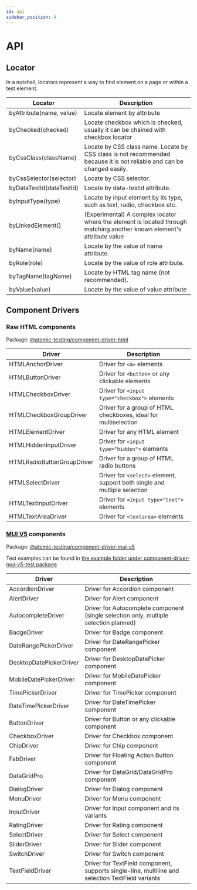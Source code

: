 ```yaml
---
id: api
sidebar_position: 4
---
```


# API

## Locator

In a nutshell, locators represent a way to find element on a page or within a test element.

| Locator                  | Description                                                                                                            |
| ------------------------ | ---------------------------------------------------------------------------------------------------------------------- |
| byAttribute(name, value) | Locate element by attribute                                                                                            |
| byChecked(checked)       | Locate checkbox which is checked, usually it can be chained with checkbox locator                                      |
| byCssClass(className)    | Locate by CSS class name. Locate by CSS class is not recommended because it is not reliable and can be changed easily. |
| byCssSelector(selector)  | Locate by CSS selector.                                                                                                |
| byDataTestId(dataTestId) | Locate by data-testid attribute.                                                                                       |
| byInputType(type)        | Locate by input element by its type, such as text, radio, checkbox etc.                                                |
| byLinkedElement()        | (Experimental) A complex locator where the element is located through matching another known element's attribute value |
| byName(name)             | Locate by the value of name attribute.                                                                                 |
| byRole(role)             | Locate by the value of role attribute.                                                                                 |
| byTagName(tagName)       | Locate by HTML tag name (not recommended).                                                                             |
| byValue(value)           | Locate by the value of value attribute                                                                                 |

## Component Drivers

### Raw HTML components

Package: [@atomic-testing/component-driver-html](https://github.com/atomic-testing/atomic-testing/tree/main/packages/component-driver-html/src/components)

| Driver                     | Description                                                               |
| -------------------------- | ------------------------------------------------------------------------- |
| HTMLAnchorDriver           | Driver for `<a>` elements                                                 |
| HTMLButtonDriver           | Driver for `<button>` or any clickable elements                           |
| HTMLCheckboxDriver         | Driver for `<input type="checkbox">` elements                             |
| HTMLCheckboxGroupDriver    | Driver for a group of HTML checkboxes, ideal for multiselection           |
| HTMLElementDriver          | Driver for any HTML element                                               |
| HTMLHiddenInputDriver      | Driver for `<input type="hidden">` elements                               |
| HTMLRadioButtonGroupDriver | Driver for a group of HTML radio buttons                                  |
| HTMLSelectDriver           | Driver for `<select>` element, support both single and multiple selection |
| HTMLTextInputDriver        | Driver for `<input type="text">` elements                                 |
| HTMLTextAreaDriver         | Driver for `<textarea>` elements                                          |

### [MUI V5](https://mui.com/material-ui/getting-started/overview/) components

Package: [@atomic-testing/component-driver-mui-v5](https://github.com/atomic-testing/atomic-testing/tree/main/packages/component-driver-mui-v5/src/components)

Test examples can be found in [the example folder under component-driver-mui-v5-test package](https://github.com/atomic-testing/atomic-testing/tree/main/packages/component-driver-mui-v5-test/src/examples)

| Driver                  | Description                                                                                      |
| ----------------------- | ------------------------------------------------------------------------------------------------ |
| AccordionDriver         | Driver for Accordion component                                                                   |
| AlertDriver             | Driver for Alert component                                                                       |
| AutocompleteDriver      | Driver for Autocomplete component (single selection only, multiple selection planned)            |
| BadgeDriver             | Driver for Badge component                                                                       |
| DateRangePickerDriver   | Driver for DateRangePicker component                                                             |
| DesktopDatePickerDriver | Driver for DesktopDatePicker component                                                           |
| MobileDatePickerDriver  | Driver for MobileDatePicker component                                                            |
| TimePickerDriver        | Driver for TimePicker component                                                                  |
| DateTimePickerDriver    | Driver for DateTimePicker component                                                              |
| ButtonDriver            | Driver for Button or any clickable component                                                     |
| CheckboxDriver          | Driver for Checkbox component                                                                    |
| ChipDriver              | Driver for Chip component                                                                        |
| FabDriver               | Driver for Floating Action Button component                                                      |
| DataGridPro             | Driver for DataGrid/DataGridPro component                                                        |
| DialogDriver            | Driver for Dialog component                                                                      |
| MenuDriver              | Driver for Menu component                                                                        |
| InputDriver             | Driver for Input component and its variants                                                      |
| RatingDriver            | Driver for Rating component                                                                      |
| SelectDriver            | Driver for Select component                                                                      |
| SliderDriver            | Driver for Slider component                                                                      |
| SwitchDriver            | Driver for Switch component                                                                      |
| TextFieldDriver         | Driver for TextField component, supports single-line, multiline and selection TextField variants |
